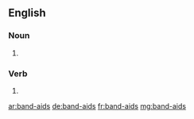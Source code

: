 ==English==

===Noun===
{{head|en|plural}}

# {{plural of|band-aid|lang=en}}

===Verb===
{{head|en}}

# {{en-third-person singular of|band-aid}}

[[ar:band-aids]]
[[de:band-aids]]
[[fr:band-aids]]
[[mg:band-aids]]